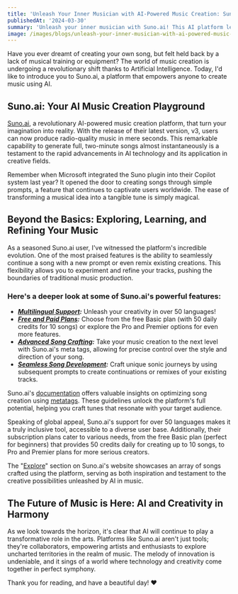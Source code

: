 ```yaml
---
title: 'Unleash Your Inner Musician with AI-Powered Music Creation: Suno.ai'
publishedAt: '2024-03-30'
summary: 'Unleash your inner musician with Suno.ai! This AI platform lets anyone create radio-quality songs in seconds. Explore different styles, remix your creations, and craft unique sounds using Suno.ai's free and paid plans. See the future of music where AI and creativity harmonize in perfect symphony.'
image: /images/blogs/unleash-your-inner-musician-with-ai-powered-music-creation-suno.ai.png
---
```


Have you ever dreamt of creating your own song, but felt held back by a lack of musical training or equipment? The world of music creation is undergoing a revolutionary shift thanks to Artificial Intelligence. Today, I'd like to introduce you to Suno.ai, a platform that empowers anyone to create music using AI.

## Suno.ai: Your AI Music Creation Playground

[Suno.ai](http://suno.ai), a revolutionary AI-powered music creation platform, that turn your imagination into reality. With the release of their latest version, v3, users can now produce radio-quality music in mere seconds. This remarkable capability to generate full, two-minute songs almost instantaneously is a testament to the rapid advancements in AI technology and its application in creative fields.

Remember when Microsoft integrated the Suno plugin into their Copilot system last year? It opened the door to creating songs through simple prompts, a feature that continues to captivate users worldwide. The ease of transforming a musical idea into a tangible tune is simply magical.

## Beyond the Basics: Exploring, Learning, and Refining Your Music

As a seasoned Suno.ai user, I've witnessed the platform's incredible evolution. One of the most praised features is the ability to seamlessly continue a song with a new prompt or even remix existing creations. This flexibility allows you to experiment and refine your tracks, pushing the boundaries of traditional music production.

### Here's a deeper look at some of Suno.ai's powerful features:

- **_[Multilingual Support](https://suno-ai.notion.site/Supported-Languages-16550b00a3f04ee6bab541d135eaf713):_** Unleash your creativity in over 50 languages!
- **_[Free and Paid Plans](https://suno-ai.notion.site/Subscriptions-f33c81dcee7a4069986e737b4b0dcc36):_** Choose from the free Basic plan (with 50 daily credits for 10 songs) or explore the Pro and Premier options for even more features.
- **_[Advanced Song Crafting](https://suno-ai.notion.site/Using-Metatags-34944efe09ec41d693e314f13af44695):_** Take your music creation to the next level with Suno.ai's meta tags, allowing for precise control over the style and direction of your song.
- **_[Seamless Song Development](https://suno-ai.notion.site/Tips-Tricks-Chirp-v1-969852c74c644c6b8262ec5c5be2325c):_** Craft unique sonic journeys by using subsequent prompts to create continuations or remixes of your existing tracks.

Suno.ai's [documentation](https://suno-ai.notion.site/Docs-Guides-Resources-38e5ba5856d249a89dcea31655f4fb74) offers valuable insights on optimizing song creation using [metatags](https://suno-ai.notion.site/Using-Metatags-34944efe09ec41d693e314f13af44695). These guidelines unlock the platform's full potential, helping you craft tunes that resonate with your target audience.

Speaking of global appeal, Suno.ai's support for over 50 languages makes it a truly inclusive tool, accessible to a diverse user base. Additionally, their subscription plans cater to various needs, from the free Basic plan (perfect for beginners) that provides 50 credits daily for creating up to 10 songs, to Pro and Premier plans for more serious creators.

The "[Explore](https://app.suno.ai)" section on Suno.ai's website showcases an array of songs crafted using the platform, serving as both inspiration and testament to the creative possibilities unleashed by AI in music.

## The Future of Music is Here: AI and Creativity in Harmony

As we look towards the horizon, it's clear that AI will continue to play a transformative role in the arts. Platforms like Suno.ai aren't just tools; they're collaborators, empowering artists and enthusiasts to explore uncharted territories in the realm of music. The melody of innovation is undeniable, and it sings of a world where technology and creativity come together in perfect symphony.

Thank you for reading, and have a beautiful day! ❤️
